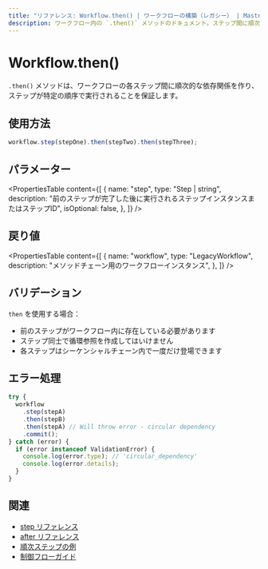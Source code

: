 ```yaml
---
title: "リファレンス: Workflow.then() | ワークフローの構築（レガシー） | Mastra ドキュメント"
description: ワークフロー内の `.then()` メソッドのドキュメント。ステップ間に順次依存関係を作成します。
---
```


# Workflow.then()

`.then()` メソッドは、ワークフローの各ステップ間に順次的な依存関係を作り、ステップが特定の順序で実行されることを保証します。

## 使用方法

```typescript
workflow.step(stepOne).then(stepTwo).then(stepThree);
```

## パラメーター

<PropertiesTable
  content={[
    {
      name: "step",
      type: "Step | string",
      description:
        "前のステップが完了した後に実行されるステップインスタンスまたはステップID",
      isOptional: false,
    },
  ]}
/>

## 戻り値

<PropertiesTable
  content={[
    {
      name: "workflow",
      type: "LegacyWorkflow",
      description: "メソッドチェーン用のワークフローインスタンス",
    },
  ]}
/>

## バリデーション

`then` を使用する場合：

- 前のステップがワークフロー内に存在している必要があります
- ステップ同士で循環参照を作成してはいけません
- 各ステップはシーケンシャルチェーン内で一度だけ登場できます

## エラー処理

```typescript
try {
  workflow
    .step(stepA)
    .then(stepB)
    .then(stepA) // Will throw error - circular dependency
    .commit();
} catch (error) {
  if (error instanceof ValidationError) {
    console.log(error.type); // 'circular_dependency'
    console.log(error.details);
  }
}
```

## 関連

- [step リファレンス](./step-class.mdx)
- [after リファレンス](./after.mdx)
- [順次ステップの例](../../examples/workflows_legacy/sequential-steps.mdx)
- [制御フローガイド](../../docs/workflows-legacy/control-flow.mdx)
